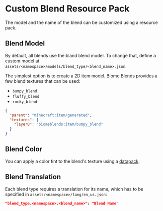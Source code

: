 # Custom Blend Resource Pack

The model and the name of the blend can be customized using a resource pack.

## Blend Model

By default, all blends use the bland blend model. To change that, define a custom model at `assets/<namespace>/models/blend_type/<blend_name>.json`.

The simplest option is to create a 2D item model. Biome Blends provides a few blend textures that can be used:
- `bumpy_blend`
- `fluffy_blend`
- `rocky_blend`

```json
{
  "parent": "minecraft:item/generated",
  "textures": {
    "layer0": "biomeblends:item/bumpy_blend"
  }
}
```

## Blend Color

You can apply a color tint to the blend's texture using a [datapack](./datapack-format#blend-color).

## Blend Translation

Each blend type requires a translation for its name, which has to be specified in `assets/<namespace>/lang/en_us.json`:

```json
"blend_type.<namespace>.<blend_name>": "Blend Name"
```